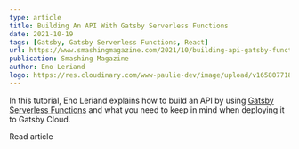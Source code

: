 ```yaml
---
type: article
title: Building An API With Gatsby Serverless Functions
date: 2021-10-19
tags: [Gatsby, Gatsby Serverless Functions, React]
url: https://www.smashingmagazine.com/2021/10/building-api-gatsby-functions/
publication: Smashing Magazine
author: Eno Leriand
logo: https://res.cloudinary.com/www-paulie-dev/image/upload/v1658077182/paulie.dev/Logos/smashing-magazine-logo_rhvh4j.png
---
```


In this tutorial, Eno Leriand explains how to build an API by using
[Gatsby Serverless Functions](https://www.gatsbyjs.com/docs/reference/functions/) and what you need to keep in mind when
deploying it to Gatsby Cloud.

<MarkdownCtaLink href="https://www.smashingmagazine.com/2021/10/building-api-gatsby-functions/">
  Read article
</MarkdownCtaLink>
